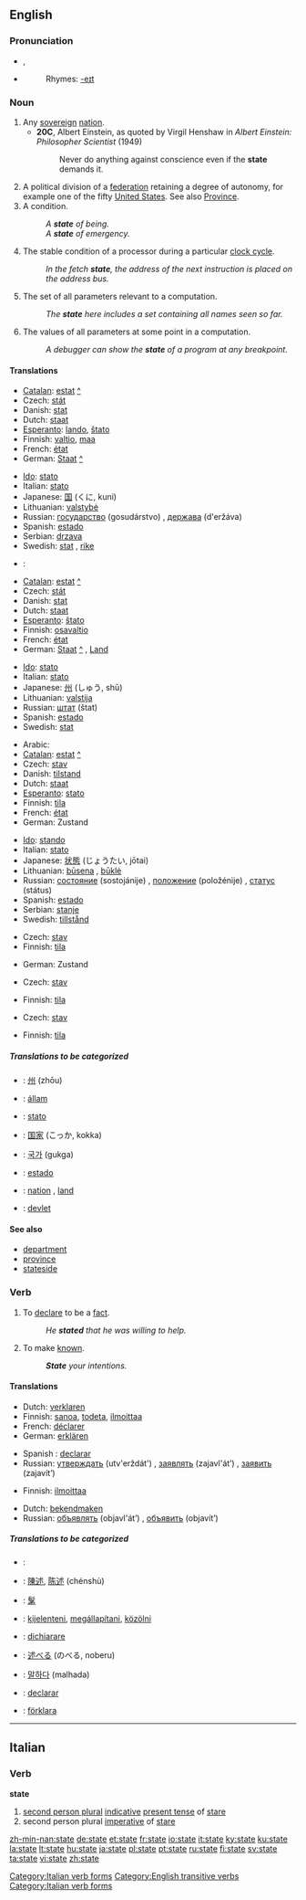 {{see|State}}
{{wikipedia|State (disambiguation)}}
==English==

{{rank|death|works|perhaps|306|state|says|wife|hear}}

===Pronunciation===
*{{IPA|/steɪt/}}, {{SAMPA|/steIt/}}
*{{audio|en-us-state.ogg|Audio (US)}}
*:Rhymes: [[Rhymes:English:-eɪt|-eɪt]]

===Noun===
{{wikipedia}}
{{en-noun}}

# Any [[sovereign]] [[nation]].
#*'''20C''', Albert Einstein, as quoted by Virgil Henshaw in ''Albert Einstein: Philosopher Scientist'' (1949)
#*: Never do anything against conscience even if the '''state''' demands it.
# A political division of a [[federation]] retaining a degree of autonomy, for example one of the fifty [[United States]]. See also [[province|Province]].
# A condition.
#:''A '''state''' of being.''
#:''A '''state''' of emergency.''
# {{computing}} The stable condition of a processor during a particular [[clock cycle]].
#:''In the fetch '''state''', the address of the next instruction is placed on the address bus.''
# {{computing}} The set of all parameters relevant to a computation.
#:''The '''state''' here includes a set containing all names seen so far.''
# {{computing}} The values of all parameters at some point in a computation.
#:''A debugger can show the '''state''' of a program at any breakpoint.''

====Translations====
{{trans-top|Any sovereign nation}}
*[[Catalan]]: [[estat]] [[:ca:estat|^]] {{m}}
*Czech: [[stát]] {{m}}
*Danish: [[stat]]
*Dutch: [[staat]] {{f}}
*[[Esperanto]]: [[lando]], [[ŝtato]]
*Finnish: [[valtio]], [[maa]]
*French: [[état]] {{m}}
*German: [[Staat]] [[:de:Staat|^]] {{m}}
{{trans-mid}}
*[[Ido]]: [[stato]]
*Italian: [[stato]] {{m}}
*Japanese: [[国]] (くに, kuni)
*Lithuanian: [[valstybė]] {{f}}
*Russian: [[государство]] (gosudárstvo) {{n}}, [[держава]] (d'eržáva) {{f}}
*Spanish: [[estado]] {{m}}
*Serbian: [[drzava]]
*Swedish: [[stat]] {{c}}, [[rike]] {{n}}
{{trans-bottom}}

{{trans-top|A political division of a federation retaining a degree of autonomy}}
*{{Arabic}}: {{ARchar|[[ولاية]]}} {{Unicode|(weláya)}} {{f}}
*[[Catalan]]: [[estat]] [[:ca:estat|^]] {{m}}
*Czech: [[stát]] {{m}}
*Danish: [[stat]]
*Dutch: [[staat]] {{f}}
*[[Esperanto]]: [[ŝtato]]
*Finnish: [[osavaltio]]
*French: [[état]] {{m}}
*German: [[Staat]] [[:de:Staat|^]] {{m}}, [[Land]] {{n}}
{{trans-mid}}
*[[Ido]]: [[stato]]
*Italian: [[stato]] {{m}}
*Japanese: [[州]] (しゅう, shū)
*Lithuanian: [[valstija]] {{f}}
*Russian: [[штат]] (štat) {{n}}
*Spanish: [[estado]] {{m}}
*Swedish: [[stat]] {{c}}
{{trans-bottom}}

{{trans-top|A condition}}
*Arabic: {{ARchar|[[حالة]]}} {{Unicode|(hale)}}
*[[Catalan]]: [[estat]] [[:ca:estat|^]] {{m}}
*Czech: [[stav]] {{m}}
*Danish: [[tilstand]]
*Dutch: [[staat]] {{f}}
*[[Esperanto]]: [[stato]]
*Finnish: [[tila]]
*French: [[état]] {{m}}
*German: Zustand {{m}}
{{trans-mid}}
*[[Ido]]: [[stando]]
*Italian: [[stato]] {{m}}
*Japanese: [[状態]] (じょうたい, jōtai)
*Lithuanian: [[būsena]] {{f}}, [[būklė]] {{f}}
*Russian: [[состояние]] (sostojánije) {{n}}, [[положение]] (položénije) {{n}}, [[статус]] (státus) {{m}}
*Spanish: [[estado]] {{m}}
*Serbian: [[stanje]]
*Swedish: [[tillstånd]] {{n}}
{{trans-bottom}}

{{trans-top|(computing) The stable condition of a processor during a particular clock cycle}}
*Czech: [[stav]] {{m}}
*Finnish: [[tila]]
{{trans-mid}}
*German: Zustand {{m}}
{{trans-bottom}}

{{trans-top|(computing) The set of all parameters relevant to a computation}}
*Czech: [[stav]] {{m}}
{{trans-mid}}
*Finnish: [[tila]]
{{trans-bottom}}

{{trans-top|(computing) The values of all parameters at some point in a computation}}
*Czech: [[stav]] {{m}}
{{trans-mid}}
*Finnish: [[tila]]
{{trans-bottom}}

=====Translations to be categorized=====
{{checktrans}}
{{top}}
*{{ttbc|Chinese}}: [[州]] (zhōu)
*{{ttbc|Hungarian}}: [[állam]]
*{{ttbc|Interlingua}}: [[stato]]
*{{ttbc|Japanese}}: [[国家]] (こっか, kokka)
{{mid}}
*{{ttbc|Korean}}: [[국가]] (gukga)
*{{ttbc|Portuguese}}: [[estado]] {{m}}
*{{ttbc|Swedish}}: [[nation]] {{c}}, [[land]] {{n}}
*{{ttbc|Turkish}}: [[devlet]]
{{bottom}}

====See also====
*[[department]]
*[[province]]
*[[stateside]]

===Verb===
{{en-verb|states|stating|stated}}

# {{transitive}} To [[declare]] to be a [[fact]].
#:''He '''stated''' that he was willing to help.''
# {{transitive}} To make [[known]].
#:'''''State''' your intentions.''

====Translations====
{{trans-top|1. To declare to be a fact}}
*Dutch: [[verklaren]]
*Finnish: [[sanoa]], [[todeta]], [[ilmoittaa]]
*French: [[déclarer]]
*German: [[erklären]]
{{trans-mid}}
*Spanish : [[declarar]]
*Russian: [[утверждать]] (utv'erždát') {{impf}}, [[заявлять]] (zajavl'át’) {{impf}},  [[заявить]] (zajavít’) {{impf}}
{{trans-bottom}}

{{trans-top|2. To make known}}
*Finnish: [[ilmoittaa]]
{{trans-mid}}
*Dutch: [[bekendmaken]]
*Russian: [[объявлять]] (objavl'át’) {{impf}},  [[объявить]] (objavít’) {{impf}}
{{trans-bottom}}

=====Translations to be categorized=====
{{checktrans}}
{{top}}
*{{ttbc|Arabic}}: {{ARchar|[[قرر]]}} {{Unicode|(qárara)}}
*{{ttbc|Chinese}}: [[陳述]], [[陈述]] (chénshù)
*{{ttbc|CJKV Characters}}: [[髳]]
*{{ttbc|Hungarian}}: [[kijelenteni]], [[megállapítani]], [[közölni]]
*{{ttbc|Italian}}: [[dichiarare]]
*{{ttbc|Japanese}}: [[述べる]] (のべる, noberu)
{{mid}}
*{{ttbc|Korean}}: [[말하다]] (malhada)
*{{ttbc|Portuguese}}: [[declarar]]
*{{ttbc|Swedish}}: [[förklara]]
{{bottom}}

----

==Italian==
===Verb===
'''state'''

# [[second person plural]] [[indicative]] [[present tense]] of [[stare#Italian|stare]]
# second person plural [[imperative]] of [[stare#Italian|stare]]

[[Category:Italian verb forms]]

[[Category:English transitive verbs]]
[[Category:Italian verb forms]]

[[zh-min-nan:state]]
[[de:state]]
[[et:state]]
[[fr:state]]
[[io:state]]
[[it:state]]
[[ky:state]]
[[ku:state]]
[[la:state]]
[[lt:state]]
[[hu:state]]
[[ja:state]]
[[pl:state]]
[[pt:state]]
[[ru:state]]
[[fi:state]]
[[sv:state]]
[[ta:state]]
[[vi:state]]
[[zh:state]]
